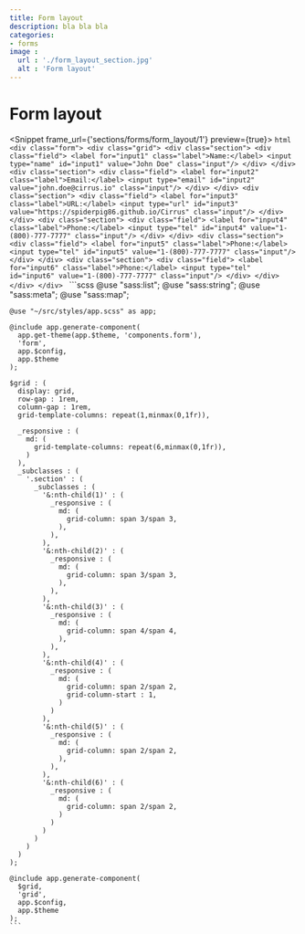 ```yaml
---
title: Form layout
description: bla bla bla
categories:
- forms
image :
  url : './form_layout_section.jpg'
  alt : 'Form layout'
---
```



# Form layout

<Snippet frame_url={'sections/forms/form_layout/1'} preview={true}>
  <Fragment slot="html">
    ```html
    <div class="form">
      <div class="grid">
        <div class="section">
          <div class="field">
            <label for="input1" class="label">Name:</label>
            <input type="name" id="input1" value="John Doe" class="input"/>
          </div>
        </div>
        <div class="section">
          <div class="field">
            <label for="input2" class="label">Email:</label>
            <input type="email" id="input2" value="john.doe@cirrus.io" class="input"/>
          </div>
        </div>
        <div class="section">
          <div class="field">
            <label for="input3" class="label">URL:</label>
            <input type="url" id="input3" value="https://spiderpig86.github.io/Cirrus" class="input"/>
          </div>
        </div>
        <div class="section">
          <div class="field">
            <label for="input4" class="label">Phone:</label>
            <input type="tel" id="input4" value="1-(800)-777-7777" class="input"/>
          </div>
        </div>
        <div class="section">
          <div class="field">
            <label for="input5" class="label">Phone:</label>
            <input type="tel" id="input5" value="1-(800)-777-7777" class="input"/>
          </div>
        </div>
        <div class="section">
          <div class="field">
            <label for="input6" class="label">Phone:</label>
            <input type="tel" id="input6" value="1-(800)-777-7777" class="input"/>
          </div>
        </div>
      </div>
    </div>
    ```
  </Fragment>
  <Fragment slot="scss">
    ```scss
    @use "sass:list";
    @use "sass:string";
    @use "sass:meta";
    @use "sass:map";

    @use "~/src/styles/app.scss" as app;

    @include app.generate-component(
      app.get-theme(app.$theme, 'components.form'),
      'form',
      app.$config,
      app.$theme
    );

    $grid : (
      display: grid,
      row-gap : 1rem,
      column-gap : 1rem,
      grid-template-columns: repeat(1,minmax(0,1fr)),

      _responsive : (
        md: (
          grid-template-columns: repeat(6,minmax(0,1fr)),
        )
      ),
      _subclasses : (
        '.section' : (
          _subclasses : (
            '&:nth-child(1)' : (
              _responsive : (
                md: (
                  grid-column: span 3/span 3,
                ),
              ),
            ),
            '&:nth-child(2)' : (
              _responsive : (
                md: (
                  grid-column: span 3/span 3,
                ),
              ),
            ),
            '&:nth-child(3)' : (
              _responsive : (
                md: (
                  grid-column: span 4/span 4,
                ),
              ),
            ),
            '&:nth-child(4)' : (
              _responsive : (
                md: (
                  grid-column: span 2/span 2,
                  grid-column-start : 1,
                )
              )
            ),
            '&:nth-child(5)' : (
              _responsive : (
                md: (
                  grid-column: span 2/span 2,
                ),
              ),
            ),
            '&:nth-child(6)' : (
              _responsive : (
                md: (
                  grid-column: span 2/span 2,
                )
              )
            )
          )
        )
      )
    );

    @include app.generate-component(
      $grid,
      'grid',
      app.$config,
      app.$theme
    );
    ```
  </Fragment>
</Snippet>